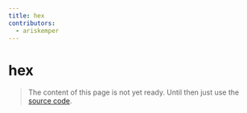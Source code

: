 ```yaml
---
title: hex
contributors:
  - ariskemper
---
```


# hex

> The content of this page is not yet ready. Until then just use the [source code](https://github.com/fabian-hiller/valibot/blob/main/library/src/validations/hex/hex.ts).
